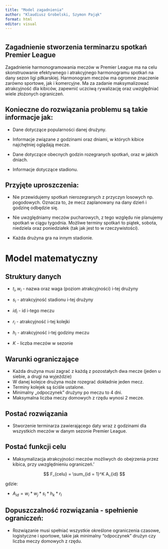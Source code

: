 ---
title: "Model zagadnienia" 
author: "Klaudiusz Grobelski, Szymon Pająk" 
format: html 
editor: visual 
---

# 

## Zagadnienie stworzenia terminarzu spotkań Premier League

Zagadnienie harmonogramowania meczów w Premier League ma na celu skonstruowanie efektywnego i atrakcyjnego harmonogramu spotkań na dany sezon ligi piłkarskiej. Harmonogram meczów ma ogromne znaczenie zarówno sportowe, jak i komercyjne. Ma za zadanie maksymalizować atrakcyjność dla kibiców, zapewnić uczciwą rywalizację oraz uwzględniać wiele złożonych ograniczeń.

## Konieczne do rozwiązania problemu są takie informacje jak:

-   Dane dotyczące popularności danej drużyny.

-   Informacje związane z godzinami oraz dniami, w których kibice najchętniej oglądają mecze.

-   Dane dotyczące obecnych godzin rozegranych spotkań, oraz w jakich dniach.

-   Informacje dotyczące stadionu.

## Przyjęte uproszczenia:

-   Nie przewidujemy spotkań nierozegranych z przyczyn losowych np. pogodowych. Oznacza to, że mecz zaplanowany na dany dzień i godzinę odbędzie się.

-   Nie uwzględniamy meczów pucharowych, z tego względu nie planujemy spotkań w ciągu tygodnia. Możliwe terminy spotkań to piątek, sobota, niedziela oraz poniedziałek (tak jak jest to w rzeczywistości).

-   Każda drużyna gra na innym stadionie.

# Model matematyczny

## Struktury danych

-   $t_i, w_i$ - nazwa oraz waga (poziom atrakcyjności) i-tej drużyny

-   $s_i$ - atrakcyjność stadionu i-tej drużyny

-   $id_i$ - id i-tego meczu

-   $r_i$ - atrakcyjność i-tej kolejki

-   $h_i$ - atrakcyjność i-tej godziny meczu

-   $K$ - liczba meczów w sezonie

## Warunki ograniczające

-   Każda drużyna musi zagrać z każdą z pozostałych dwa mecze (jeden u siebie, a drugi na wyjeździe)
-   W danej kolejce drużyna może rozegrać dokładnie jeden mecz.
-   Terminy kolejek są ściśle ustalone.
-   Minimalny „odpoczynek" drużyny po meczu to 4 dni.
-   Maksymalna liczba meczy domowych z rzędu wynosi 2 mecze.

## Postać rozwiązania

-   Stworzenie terminarza zawierającego daty wraz z godzinami dla wszystkich meczów w danym sezonie Premier League.

## Postać funkcji celu

-   Maksymalizacja atrakcyjności meczów możliwych do obejrzenia przez kibica, przy uwzględnieniu ograniczeń.'

$$
F_{celu} = \sum_{id = 1}^K A_{id}
$$

gdzie:

-   $A_{id} = w_i * w_j * s_i* h_k * r_l$

## Dopuszczalność rozwiązania - spełnienie ograniczeń:

-   Rozwiązanie musi spełniać wszystkie określone ograniczenia czasowe, logistyczne i sportowe, takie jak minimalny "odpoczynek" drużyn czy liczba meczy domowych z rzędu.
